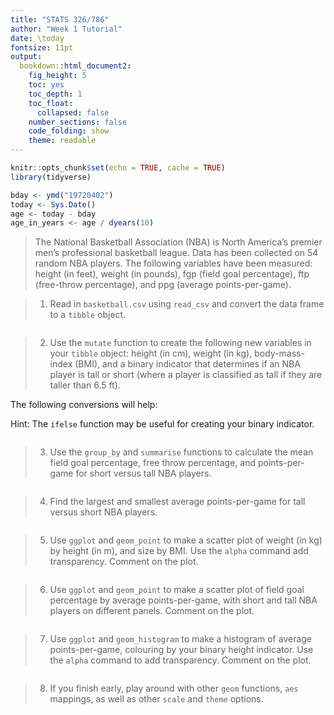 ```yaml
---
title: "STATS 326/786"
author: "Week 1 Tutorial"
date: \today
fontsize: 11pt
output:
  bookdown::html_document2:
    fig_height: 5
    toc: yes
    toc_depth: 1
    toc_float:
      collapsed: false
    number_sections: false
    code_folding: show
    theme: readable
---
```


```r
knitr::opts_chunk$set(echo = TRUE, cache = TRUE)
library(tidyverse)

bday <- ymd("19720402")
today <- Sys.Date()
age <- today - bday
age_in_years <- age / dyears(10)


```



> The National Basketball Association (NBA) is North America's premier men's professional basketball league.  Data has been collected on 54 random NBA players.  The following variables have been measured: height (in feet), weight (in pounds), fgp (field goal percentage), ftp (free-throw percentage), and ppg (average points-per-game).

> 1. Read in `basketball.csv` using `read_csv` and convert the data frame to a `tibble` object.

```r

```

> 2. Use the `mutate` function to create the following new variables in your `tibble` object: height (in cm), weight (in kg), body-mass-index (BMI), and a binary indicator that determines if an NBA player is tall or short (where a player is classified as tall if they are taller than 6.5 ft).

The following conversions will help:

\begin{eqnarray*}
\text{height (m)} &=& \text{height (ft)} \times 0.3048 \\
\text{weight (kg)} &=& \text{weight (lb)} \times 0.45359237 \\
\text{bmi} &=& \frac{\text{weight (kg)}}{\text{height (m)}^2}
\end{eqnarray*}

Hint: The `ifelse` function may be useful for creating your binary indicator.

```r

```

> 3. Use the `group_by` and `summarise` functions to calculate the mean field goal percentage, free throw percentage, and points-per-game for short versus tall NBA players.  

```r

```

> 4. Find the largest and smallest average points-per-game for tall versus short NBA players.  

```r

```

> 5. Use `ggplot` and `geom_point` to make a scatter plot of weight (in kg) by height (in m), and size by BMI. Use the `alpha` command add transparency.  Comment on the plot.  

```r

```

> 6. Use `ggplot` and `geom_point` to make a scatter plot of field goal percentage by average points-per-game, with short and tall NBA players on different panels.  Comment on the plot.  

```r

```

> 7. Use `ggplot` and `geom_histogram` to make a histogram of average points-per-game, colouring by your binary height indicator.  Use the `alpha` command to add transparency.  Comment on the plot.

```r

```


> 8. If you finish early, play around with other `geom` functions, `aes` mappings, as well as other `scale` and `theme` options.

```r

```